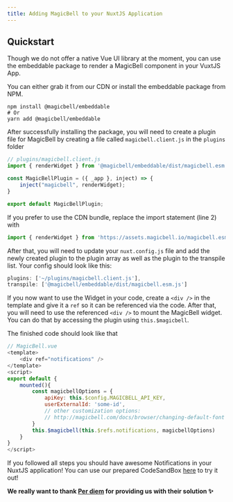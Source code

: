 ```yaml
---
title: Adding MagicBell to your NuxtJS Application
---
```


## Quickstart

Though we do not offer a native Vue UI library at the moment, you can use
the embeddable package to render a MagicBell component in your VuxtJS App.

You can either grab it from our CDN or install the embeddable package from NPM.

```shell hideHeader
npm install @magicbell/embeddable
# Or
yarn add @magicbell/embeddable
```

After successfully installing the package, you will need to create a plugin file for MagicBell by creating a file called `magicbell.client.js` in the `plugins` folder

```js
// plugins/magicbell.client.js
import { renderWidget } from '@magicbell/embeddable/dist/magicbell.esm.js';

const MagicBellPlugin = ({ _app }, inject) => {
    inject("magicbell", renderWidget);
}

export default MagicBellPlugin;
```

If you prefer to use the CDN bundle, replace the import statement (line 2) with

```javascript
import { renderWidget } from 'https://assets.magicbell.io/magicbell.esm.js';
```

After that, you will need to update your `nuxt.config.js` file and add the newly created plugin to the plugin array as well as the plugin to the transpile list. Your config should look like this:

```js
plugins: ['~/plugins/magicbell.client.js'],
transpile: ['@magicbell/embeddable/dist/magicbell.esm.js']
```


If you now want to use the Widget in your code, create a `<div />` in the template and give it a `ref` so it can be referenced via the code. 
After that, you will need to use the referenced `<div />` to mount the MagicBell widget. You can do that by accessing the plugin using `this.$magicbell`. 

The finished code should look like that


```javascript title=Vue
// MagicBell.vue
<template>
    <div ref="notifications" />
</template>
<script>
export default {
    mounted(){
        const magicbellOptions = {
            apiKey: this.$config.MAGICBELL_API_KEY,
            userExternalId: 'some-id',
            // other customization options: 
            // http://magicbell.com/docs/browser/changing-default-font
        }
        this.$magicbell(this.$refs.notifications, magicbellOptions)
    }
}
</script>
```

If you followed all steps you should have awesome Notifications in your NuxtJS application!
You can use our prepared CodeSandBox [here](https://codesandbox.io/s/magicbell-with-nuxt-97uje?file=/components/MagicBell.vue) to try it out!

**We really want to thank [Per diem](https://www.tryperdiem.com/) for providing us with their solution ✨**